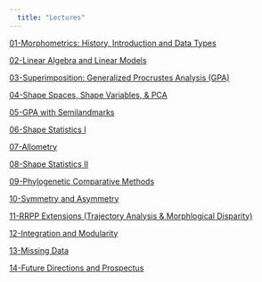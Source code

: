 ```yaml
---
  title: "Lectures"
---
```


[01-Morphometrics: History, Introduction and Data Types](https://geomorphR.github.io/GMcourse/Lectures/01-IntroHistory.html)

[02-Linear Algebra and Linear Models](https://geomorphR.github.io/GMcourse/Lectures/02-LinearAlgebra.html)

[03-Superimposition: Generalized Procrustes Analysis (GPA)](https://geomorphR.github.io/GMcourse/Lectures/03-Superimposition.html)

[04-Shape Spaces, Shape Variables, & PCA](https://geomorphR.github.io/GMcourse/Lectures/04-ShapeVariablesSpaces.html)

[05-GPA with Semilandmarks](https://geomorphR.github.io/GMcourse/Lectures/05-Semilandmarks.html)

[06-Shape Statistics I](https://geomorphR.github.io/GMcourse/Lectures/06-ShapeStatistics1.html)

[07-Allometry](https://geomorphR.github.io/GMcourse/Lectures/07-Allometry.html)

[08-Shape Statistics II](https://geomorphR.github.io/GMcourse/Lectures/08-ShapeStatistics2.html) 

[09-Phylogenetic Comparative Methods](https://geomorphR.github.io/GMcourse/Lectures/09-PhyCompMethods.html) 

[10-Symmetry and Asymmetry](https://geomorphR.github.io/GMcourse/Lectures/10-Asymmetry.html)

[11-RRPP Extensions (Trajectory Analysis & Morphlogical Disparity)](https://geomorphR.github.io/GMcourse/Lectures/11-RRPPExtensions.html)

[12-Integration and Modularity](https://geomorphR.github.io/GMcourse/Lectures/12-IntegrationModularity.html)

[13-Missing Data](https://geomorphR.github.io/GMcourse/Lectures/13-MissingData.html)

[14-Future Directions and Prospectus](https://geomorphR.github.io/GMcourse/Lectures/14-Prospectus.html)
